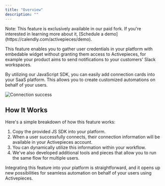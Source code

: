 ```yaml
---
title: "Overview"
description: ""
---
```


<Tip>
Note: This feature is exclusively available in our paid fork. If you're interested in learning more about it, [Schedule a demo](https://calendly.com/activepieces/demo).
</Tip>


This feature enables you to gather user credentials in your platform with embedable widget without granting them access to Activepieces, for example your product aims to send notifications to your customers' Slack workspaces.

By utilizing our JavaScript SDK, you can easily add connection cards into your SaaS platform. This allows you to create customized automations on behalf of your users.

![Connection success](../resources/screenshots/multi-tenancy-connection-success.png)

## How It Works

Here's a simple breakdown of how this feature works:

1. Copy the provided JS SDK into your platform.
2. When a user successfully connects, their connection information will be available in your Activepieces account.
3. You can dynamically utilize this information within your workflow.
4. We've also developed additional tools and pieces that allow you to run the same flow for multiple users.

Integrating this feature into your platform is straightforward, and it opens up new possibilities for seamless automation on behalf of your users using Activepieces.